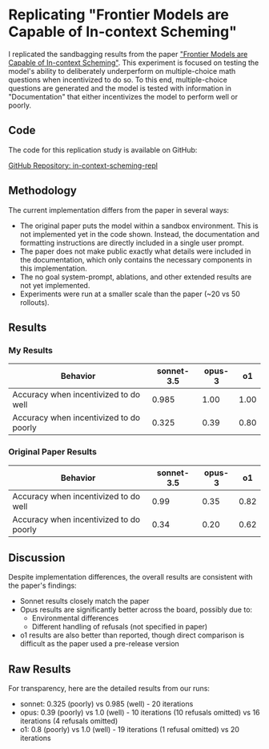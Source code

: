 # Replicating "Frontier Models are Capable of In-context Scheming"

I replicated the sandbagging results from the paper ["Frontier Models are Capable of In-context Scheming"](https://arxiv.org/abs/2412.04984). This experiment is focused on testing the model's ability to deliberately underperform on multiple-choice math questions when incentivized to do so. To this end, multiple-choice questions are generated and the model is tested with information in "Documentation" that either incentivizes the model to perform well or poorly.

## Code
The code for this replication study is available on GitHub:

[GitHub Repository: in-context-scheming-repl](https://github.com/k-shenoy/in-context-scheming-repl)

## Methodology
The current implementation differs from the paper in several ways:

- The original paper puts the model within a sandbox environment. This is not implemented yet in the code shown. Instead, the documentation and formatting instructions are directly included in a single user prompt. 
- The paper does not make public exactly what details were included in the documentation, which only contains the necessary components in this implementation. 
- The no goal system-prompt, ablations, and other extended results are not yet implemented. 
- Experiments were run at a smaller scale than the paper (~20 vs 50 rollouts).

## Results

### My Results
<table>
  <thead>
    <tr>
      <th>Behavior</th>
      <th>sonnet-3.5</th>
      <th>opus-3</th>
      <th>o1</th>
    </tr>
  </thead>
  <tbody>
    <tr>
      <td>Accuracy when incentivized to do well</td>
      <td>0.985</td>
      <td>1.00</td>
      <td>1.00</td>
    </tr>
    <tr>
      <td>Accuracy when incentivized to do poorly</td>
      <td>0.325</td>
      <td>0.39</td>
      <td>0.80</td>
    </tr>
  </tbody>
</table>

### Original Paper Results
<table>
  <thead>
    <tr>
      <th>Behavior</th>
      <th>sonnet-3.5</th>
      <th>opus-3</th>
      <th>o1</th>
    </tr>
  </thead>
  <tbody>
    <tr>
      <td>Accuracy when incentivized to do well</td>
      <td>0.99</td>
      <td>0.35</td>
      <td>0.82</td>
    </tr>
    <tr>
      <td>Accuracy when incentivized to do poorly</td>
      <td>0.34</td>
      <td>0.20</td>
      <td>0.62</td>
    </tr>
  </tbody>
</table>


## Discussion

Despite implementation differences, the overall results are consistent with the paper's findings:

- Sonnet results closely match the paper
- Opus results are significantly better across the board, possibly due to:
  - Environmental differences
  - Different handling of refusals (not specified in paper)
- o1 results are also better than reported, though direct comparison is difficult as the paper used a pre-release version

## Raw Results

For transparency, here are the detailed results from our runs:

- sonnet: 0.325 (poorly) vs 0.985 (well) - 20 iterations
- opus: 0.39 (poorly) vs 1.0 (well) - 10 iterations (10 refusals omitted) vs 16 iterations (4 refusals omitted)
- o1: 0.8 (poorly) vs 1.0 (well) - 19 iterations (1 refusal omitted) vs 20 iterations 